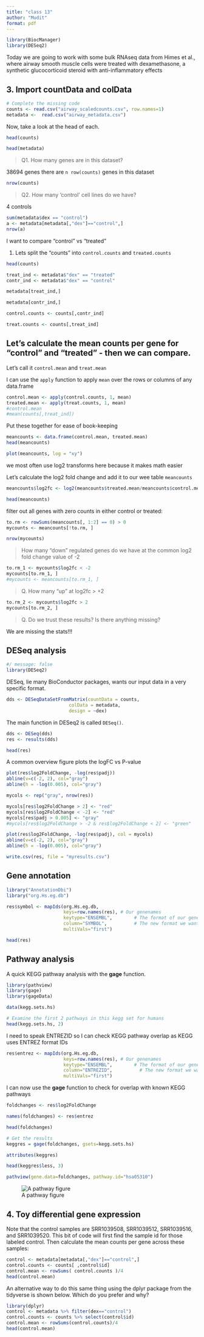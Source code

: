 ```yaml
---
title: "class 13"
author: "Mudit"
format: pdf
---
```


```r
library(BiocManager)
library(DESeq2)
```

Today we are going to work with some bulk RNAseq data from Himes et al., where airway smooth muscle cells were treated with dexamethasone, a synthetic glucocorticoid steroid with anti-inflammatory effects

## 3. Import countData and colData

```r
# Complete the missing code
counts <- read.csv("airway_scaledcounts.csv", row.names=1)
metadata <-  read.csv("airway_metadata.csv")
```

Now, take a look at the head of each.
```r
head(counts)
```

```r
head(metadata)
```

> Q1. How many genes are in this dataset?

38694 genes
there are `n row(counts)` genes in this  dataset
```r
nrow(counts)
```
 
> Q2. How many ‘control’ cell lines do we have? 

4 controls
```r
sum(metadata$dex == "control")
a <- metadata[metadata[,"dex"]=="control",]
nrow(a)
```

I want to compare "control" vs "treated"

1. Lets split the "counts" into `control.counts` and `treated.counts`

```r
head(counts)
```

```r
treat_ind <- metadata$"dex" == "treated"
contr_ind <- metadata$"dex" == "control"

metadata[treat_ind,]
```
```r
metadata[contr_ind,]
```

```r
control.counts <- counts[,contr_ind]
```
```r
treat.counts <- counts[,treat_ind]
```
## Let's calculate the mean counts per gene for "control" and "treated" - then we can compare.

Let's call it `control.mean` and `treat.mean`

I can use the `apply` function to apply `mean` over the rows or columns of any data.frame

```r
control.mean <- apply(control.counts, 1, mean)
treated.mean <- apply(treat.counts, 1, mean)
#control.mean
#mean(counts[,treat_ind])
```

Put these together for ease of book-keeping

```r
meancounts <- data.frame(control.mean, treated.mean)
head(meancounts)
```

```r
plot(meancounts, log = "xy")
```

we most often use log2 transforms here because it makes math easier

Let's calculate the log2 fold change and add it to our wee table `meancounts`
```r
meancounts$log2fc <- log2(meancounts$treated.mean/meancounts$control.mean)

head(meancounts)
```
filter out all genes with zero counts in either control or treated:

```r
to.rm <- rowSums(meancounts[, 1:2] == 0) > 0
mycounts <- meancounts[!to.rm, ]
```

```r
nrow(mycounts)
```

> How many "down" regulated genes do we have at the common log2 fold change value of -2

```r
to.rm_1 <- mycounts$log2fc < -2
mycounts[to.rm_1, ]
#mycounts <- meancounts[to.rm_1, ]
```



> Q. How many "up" at log2fc > +2

```r
to.rm_2 <- mycounts$log2fc > 2
mycounts[to.rm_2, ]
```

> Q. Do we trust these results? Is there anything missing?

We are missing the stats!!!

## DESeq analysis

```r
#/ message: false
library(DESeq2)
```

DESeq, lie many BioConductor packages, wants our input data in a very specific format.

```r
dds <- DESeqDataSetFromMatrix(countData = counts, 
                       colData = metadata, 
                       design = ~dex)
```

The main function in DESeq2 is called `DESeq()`.

```r
dds <- DESeq(dds)
res <- results(dds)
```

```r
head(res)
```
A common overview figure plots the logFC vs P-value

```r
plot(res$log2FoldChange, -log(res$padj))
abline(v=c(-2, 2), col="gray")
abline(h = -log(0.005), col="gray")
```
```r
mycols <- rep("gray", nrow(res))

mycols[res$log2FoldChange > 2] <- "red"
mycols[res$log2FoldChange < -2] <- "red"
mycols[res$padj > 0.005] <- "gray" 
#mycols[res$log2FoldChange > -2 & res$log2FoldChange < 2] <- "green"

plot(res$log2FoldChange, -log(res$padj), col = mycols)
abline(v=c(-2, 2), col="gray")
abline(h = -log(0.005), col="gray")
```

```r
write.csv(res, file = "myresults.csv")
```

## Gene annotation

```r
library("AnnotationDbi")
library("org.Hs.eg.db")
```

```r
res$symbol <- mapIds(org.Hs.eg.db,
                     keys=row.names(res), # Our genenames
                     keytype="ENSEMBL",        # The format of our genenames
                     column="SYMBOL",          # The new format we want to add
                     multiVals="first")

```

```r
head(res)
```

## Pathway analysis

A quick KEGG pathway analysis with the **gage** function.

```r
library(pathview)
library(gage)
library(gageData)

data(kegg.sets.hs)

# Examine the first 2 pathways in this kegg set for humans
head(kegg.sets.hs, 2)
```
I need to speak ENTREZID so I can check KEGG pathway overlap as KEGG uses ENTREZ format IDs
```r
res$entrez <- mapIds(org.Hs.eg.db,
                     keys=row.names(res), # Our genenames
                     keytype="ENSEMBL",        # The format of our genenames
                     column="ENTREZID",          # The new format we want to add
                     multiVals="first")
```

I can now use the **gage** function to check for overlap with known KEGG pathways

```r
foldchanges <- res$log2FoldChange

names(foldchanges) <- res$entrez

head(foldchanges)
```

```r
# Get the results
keggres = gage(foldchanges, gsets=kegg.sets.hs)
```

```r
attributes(keggres)
```

```r
head(keggres$less, 3)
```

```r
pathview(gene.data=foldchanges, pathway.id="hsa05310")
```

![A pathway figure](hsa05310.pathview.png)



## 4. Toy differential gene expression

Note that the control samples are SRR1039508, SRR1039512, SRR1039516, and SRR1039520. This bit of code will first find the sample id for those labeled control. Then calculate the mean counts per gene across these samples:

```r
control <- metadata[metadata[,"dex"]=="control",]
control.counts <- counts[ ,control$id]
control.mean <- rowSums( control.counts )/4 
head(control.mean)
```
An alternative way to do this same thing using the dplyr package from the tidyverse is shown below. Which do you prefer and why?

```r
library(dplyr)
control <- metadata %>% filter(dex=="control")
control.counts <- counts %>% select(control$id) 
control.mean <- rowSums(control.counts)/4
head(control.mean)
```

```r

```

